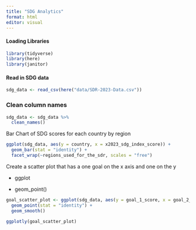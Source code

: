 ```yaml
---
title: "SDG Analytics"
format: html
editor: visual
---
```


#### Loading Libraries

```r
library(tidyverse)
library(here)
library(janitor)
```

#### Read in SDG data

```r
sdg_data <- read_csv(here("data/SDR-2023-Data.csv"))
```

### Clean column names

```r
sdg_data <- sdg_data %>%
  clean_names()
```

Bar Chart of SDG scores for each country by region

```r
ggplot(sdg_data, aes(y = country, x = x2023_sdg_index_score)) +
  geom_bar(stat = "identity") +
  facet_wrap(~regions_used_for_the_sdr, scales = "free")
```

Create a scatter plot that has a one goal on the x axis and one on the y

-   ggplot

-   geom_point()

```r
goal_scatter_plot <- ggplot(sdg_data, aes(y = goal_1_score, x = goal_2_score, label = country)) +
  geom_point(stat = "identity") +
  geom_smooth() 
```

```r
ggplotly(goal_scatter_plot)
```
